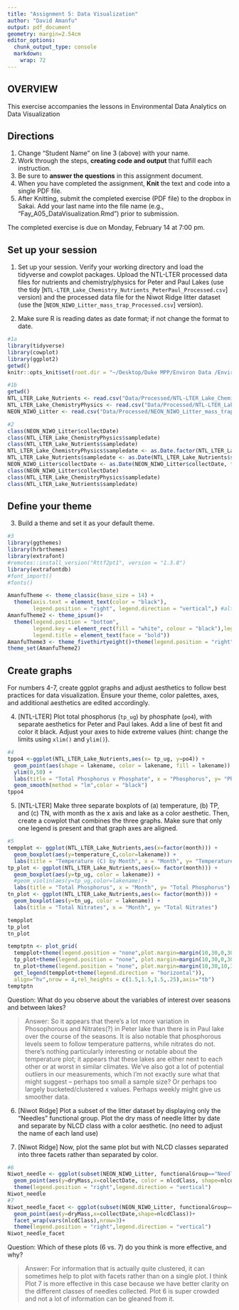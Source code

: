```yaml
---
title: "Assignment 5: Data Visualization"
author: "David Amanfu"
output: pdf_document
geometry: margin=2.54cm
editor_options: 
  chunk_output_type: console
  markdown: 
    wrap: 72
---
```


## OVERVIEW

This exercise accompanies the lessons in Environmental Data Analytics on
Data Visualization

## Directions

1.  Change "Student Name" on line 3 (above) with your name.
2.  Work through the steps, **creating code and output** that fulfill
    each instruction.
3.  Be sure to **answer the questions** in this assignment document.
4.  When you have completed the assignment, **Knit** the text and code
    into a single PDF file.
5.  After Knitting, submit the completed exercise (PDF file) to the
    dropbox in Sakai. Add your last name into the file name (e.g.,
    "Fay_A05_DataVisualization.Rmd") prior to submission.

The completed exercise is due on Monday, February 14 at 7:00 pm.

## Set up your session

1.  Set up your session. Verify your working directory and load the
    tidyverse and cowplot packages. Upload the NTL-LTER processed data
    files for nutrients and chemistry/physics for Peter and Paul Lakes
    (use the tidy
    \[`NTL-LTER_Lake_Chemistry_Nutrients_PeterPaul_Processed.csv`\]
    version) and the processed data file for the Niwot Ridge litter
    dataset (use the \[`NEON_NIWO_Litter_mass_trap_Processed.csv`\]
    version).

2.  Make sure R is reading dates as date format; if not change the
    format to date.

```r
#1a
library(tidyverse)
library(cowplot)
library(ggplot2)
getwd()
knitr::opts_knit$set(root.dir = "~/Desktop/Duke MPP/Environ Data /Environmental_Data_Analytics_2022/")
```

```r
#1b
getwd()
NTL_LTER_Lake_Nutrients <- read.csv("Data/Processed/NTL-LTER_Lake_Chemistry_Nutrients_PeterPaul_Processed.csv", stringsAsFactors = TRUE)
NTL_LTER_Lake_ChemistryPhysics <- read.csv("Data/Processed/NTL-LTER_Lake_ChemistryPhysics_PeterPaul_Processed.csv", stringsAsFactors = TRUE)
NEON_NIWO_Litter <- read.csv("Data/Processed/NEON_NIWO_Litter_mass_trap_Processed.csv", stringsAsFactors = TRUE)

#2 
class(NEON_NIWO_Litter$collectDate)
class(NTL_LTER_Lake_ChemistryPhysics$sampledate)
class(NTL_LTER_Lake_Nutrients$sampledate)
NTL_LTER_Lake_ChemistryPhysics$sampledate <- as.Date.factor(NTL_LTER_Lake_ChemistryPhysics$sampledate, tryFormats ="%Y-%m-%d")
NTL_LTER_Lake_Nutrients$sampledate <- as.Date(NTL_LTER_Lake_Nutrients$sampledate, tryFormats ="%Y-%m-%d")
NEON_NIWO_Litter$collectDate <- as.Date(NEON_NIWO_Litter$collectDate, tryFormats ="%Y-%m-%d")
class(NEON_NIWO_Litter$collectDate)
class(NTL_LTER_Lake_ChemistryPhysics$sampledate)
class(NTL_LTER_Lake_Nutrients$sampledate)

```

## Define your theme

3.  Build a theme and set it as your default theme.

```r
#3
library(ggthemes)
library(hrbrthemes)
library(extrafont)
#remotes::install_version("Rttf2pt1", version = "1.3.8")
library(extrafontdb)
#font_import()
#fonts()

AmanfuTheme <- theme_classic(base_size = 14) +
  theme(axis.text = element_text(color = "black"), 
        legend.position = "right", legend.direction = "vertical",) #alternative: legend.position + legend.justification
AmanfuTheme2 <- theme_ipsum()+
  theme(legend.position = "bottom",
        legend.key = element_rect(fill = "white", colour = "black"),legend.direction = "horizontal",
        legend.title = element_text(face = "bold"))
AmanfuTheme3 <- theme_fivethirtyeight()+theme(legend.position = "right", legend.direction = "vertical") 
theme_set(AmanfuTheme2)


```

## Create graphs

For numbers 4-7, create ggplot graphs and adjust aesthetics to follow
best practices for data visualization. Ensure your theme, color
palettes, axes, and additional aesthetics are edited accordingly.

4.  \[NTL-LTER\] Plot total phosphorus (`tp_ug`) by phosphate (`po4`),
    with separate aesthetics for Peter and Paul lakes. Add a line of
    best fit and color it black. Adjust your axes to hide extreme values
    (hint: change the limits using `xlim()` and `ylim()`).

```r
#4
tppo4 <-ggplot(NTL_LTER_Lake_Nutrients,aes(x= tp_ug, y=po4)) + 
  geom_point(aes(shape = lakename, color = lakename, fill = lakename)) + 
  ylim(0,50) + 
  labs(title = "Total Phosphorus v Phosphate", x = "Phosphorus", y= "Phosphate") +
  geom_smooth(method = "lm",color = "black")
tppo4
```

5.  \[NTL-LTER\] Make three separate boxplots of (a) temperature, (b)
    TP, and (c) TN, with month as the x axis and lake as a color
    aesthetic. Then, create a cowplot that combines the three graphs.
    Make sure that only one legend is present and that graph axes are
    aligned.

```r
#5
tempplot <- ggplot(NTL_LTER_Lake_Nutrients,aes(x=factor(month))) + 
  geom_boxplot(aes(y=temperature_C,color=lakename)) + 
  labs(title = "Temperature (C) by Month", x = "Month", y= "Temperature (C)")
tp_plot <- ggplot(NTL_LTER_Lake_Nutrients,aes(x= factor(month))) + 
  geom_boxplot(aes(y=tp_ug, color = lakename)) +
  #geom_violin(aes(y=tp_ug,color=lakename))+
  labs(title = "Total Phosphorus", x = "Month", y= "Total Phosphorus")
tn_plot <- ggplot(NTL_LTER_Lake_Nutrients,aes(x= factor(month))) +   
  geom_boxplot(aes(y=tn_ug, color = lakename)) +
  labs(title = "Total Nitrates", x = "Month", y= "Total Nitrates")

tempplot
tp_plot
tn_plot

temptptn <- plot_grid(
  tempplot+theme(legend.position = "none",plot.margin=margin(10,30,0,30), plot.title = element_text(size=11)),
  tp_plot+theme(legend.position = "none", plot.margin=margin(10,30,0,30), plot.title = element_text(size=12)),
  tn_plot+theme(legend.position = "none", plot.margin=margin(10,30,10,30), plot.title = element_text(size=12)),
  get_legend(tempplot+theme(legend.direction = "horizontal")),
  align="hv",nrow = 4,rel_heights = c(1.5,1.5,1.5,.25),axis="tb")
temptptn
```

Question: What do you observe about the variables of interest over
seasons and between lakes?

> Answer: So it appears that there's a lot more variation in
> Phosophorous and Nitrates(?) in Peter lake than there is in Paul lake
> over the course of the seasons. It is also notable that phosphorous
> levels seem to follow temperature patterns, while nitrates do not.
> there's nothing particularly interesting or notable about the
> temperature plot; it appears that these lakes are either next to each
> other or at worst in similar climates. We've also got a lot of
> potential outliers in our measurements, which I'm not exactly sure
> what that might suggest -- perhaps too small a sample size? Or perhaps
> too largely bucketed/clustered x values. Perhaps weekly might give us
> smoother data.

6.  \[Niwot Ridge\] Plot a subset of the litter dataset by displaying
    only the "Needles" functional group. Plot the dry mass of needle
    litter by date and separate by NLCD class with a color aesthetic.
    (no need to adjust the name of each land use)

7.  \[Niwot Ridge\] Now, plot the same plot but with NLCD classes
    separated into three facets rather than separated by color.

```r
#6
Niwot_needle <- ggplot(subset(NEON_NIWO_Litter, functionalGroup=="Needles"))+
  geom_point(aes(y=dryMass,x=collectDate, color = nlcdClass, shape=nlcdClass))+
  theme(legend.position = "right",legend.direction = "vertical")
Niwot_needle
#7
Niwot_needle_facet <- ggplot(subset(NEON_NIWO_Litter, functionalGroup=="Needles"))+
  geom_point(aes(y=dryMass,x=collectDate,shape=nlcdClass))+
  facet_wrap(vars(nlcdClass),nrow=3)+
  theme(legend.position = "right",legend.direction = "vertical")
Niwot_needle_facet
```

Question: Which of these plots (6 vs. 7) do you think is more effective,
and why?

> Answer: For information that is actually quite clustered, it can
> sometimes help to plot with facets rather than on a single plot. I
> think Plot 7 is more effective in this case because we have better
> clarity on the different classes of needles collected. Plot 6 is super
> crowded and not a lot of information can be gleaned from it.
